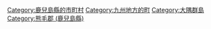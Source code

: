 {{Commonscat|Yakushima, Kagoshima}}
{{Catmore}}

{{DEFAULTSORT:Yakushima}}
[[Category:鹿兒島縣的市町村|Category:鹿兒島縣的市町村]]
[[Category:九州地方的町|Category:九州地方的町]]
[[Category:大隅群島|Category:大隅群島]]
[[Category:熊毛郡_(鹿兒島縣)|Category:熊毛郡 (鹿兒島縣)]]